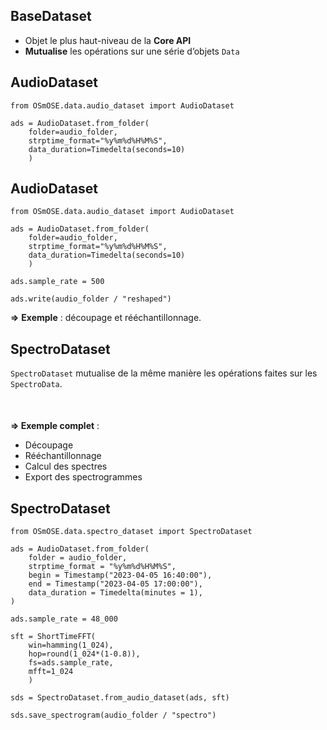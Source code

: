 ## BaseDataset

- Objet le plus [haut-niveau]{.primary} de la **Core API**
- **Mutualise** les opérations sur une série d'objets `Data`

## AudioDataset { auto-animate=true  auto-animate-id="ads"}

```.python
from OSmOSE.data.audio_dataset import AudioDataset

ads = AudioDataset.from_folder(
    folder=audio_folder, 
    strptime_format="%y%m%d%H%M%S",
    data_duration=Timedelta(seconds=10)
    )

```

## AudioDataset { auto-animate=true  auto-animate-id="ads"}

```.python
from OSmOSE.data.audio_dataset import AudioDataset

ads = AudioDataset.from_folder(
    folder=audio_folder, 
    strptime_format="%y%m%d%H%M%S",
    data_duration=Timedelta(seconds=10)
    )

ads.sample_rate = 500

ads.write(audio_folder / "reshaped")

```

**=>** **Exemple** : [découpage]{.primary} et [rééchantillonnage]{.secondary}.

## SpectroDataset { auto-animate=true  auto-animate-id="sds"}

`SpectroDataset` mutualise de la même manière les opérations faites sur les `SpectroData`.

::: {.fragment style="margin-top:50px"}

**=> Exemple complet** :

:::

- [Découpage]{.primary}
- [Rééchantillonnage]{.secondary}
- [Calcul des spectres]{.primary}
- [Export des spectrogrammes]{.secondary}

## SpectroDataset { auto-animate=true  auto-animate-id="sds"}

```.python
from OSmOSE.data.spectro_dataset import SpectroDataset

ads = AudioDataset.from_folder(
    folder = audio_folder,
    strptime_format = "%y%m%d%H%M%S",
    begin = Timestamp("2023-04-05 16:40:00"),
    end = Timestamp("2023-04-05 17:00:00"),
    data_duration = Timedelta(minutes = 1),
)

ads.sample_rate = 48_000

sft = ShortTimeFFT(
    win=hamming(1_024),
    hop=round(1_024*(1-0.8)), 
    fs=ads.sample_rate, 
    mfft=1_024
    )

sds = SpectroDataset.from_audio_dataset(ads, sft)

sds.save_spectrogram(audio_folder / "spectro")

```